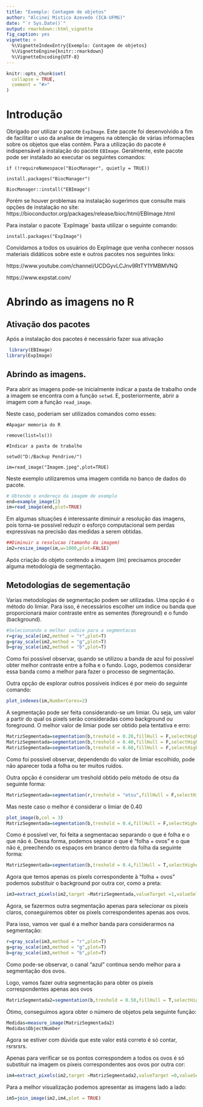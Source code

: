 ```yaml
---
title: "Exemplo: Contagem de objetos"
author: "Alcinei Mistico Azevedo (ICA-UFMG)"
date: "`r Sys.Date()`"
output: rmarkdown::html_vignette
fig_caption: yes
vignette: >
  %\VignetteIndexEntry{Exemplo: Contagem de objetos}
  %\VignetteEngine{knitr::rmarkdown}
  %\VignetteEncoding{UTF-8}
---
```


```r
knitr::opts_chunk$set(
  collapse = TRUE,
  comment = "#>"
)
```

# Introdução

Obrigado por utilizar o pacote `ExpImage`. Este pacote foi desenvolvido a fim de facilitar o uso da analise de imagens na obtenção de várias informações sobre os objetos que elas contém. Para a utilização do pacote é indispensável a instalação do pacote `EBImage`. Geralmente, este pacote pode ser instalado ao executar os seguintes comandos:

`if (!requireNamespace("BiocManager", quietly = TRUE))`

`install.packages("BiocManager")`

`BiocManager::install("EBImage")`

Porém se houver problemas na instalação sugerimos que consulte mais opções de instalação no site: https://bioconductor.org/packages/release/bioc/html/EBImage.html

Para instalar o pacote ´ExpImage´ basta utilizar o seguinte comando:

`install.packages("ExpImage")`

Convidamos a todos os usuários do ExpImage que venha conhecer nossos materiais didáticos sobre este e outros pacotes nos seguintes links: 

https://www.youtube.com/channel/UCDGyvLCJnv9RtTY1YMBMVNQ

https://www.expstat.com/

# Abrindo as imagens no R 

## Ativação dos pacotes
Após a instalação dos pacotes é necessário fazer sua ativação

```r
 library(EBImage)
library(ExpImage)
```

## Abrindo as imagens.
Para abrir as imagens pode-se inicialmente indicar a pasta de trabalho onde a imagem se encontra com a função `setwd`. E, posteriormente, abrir a imagem com a função `read_image`.

Neste caso, poderiam ser utilizados comandos como esses:

`#Apagar memoria do R`

`remove(list=ls())`

`#Indicar a pasta de trabalho`

`setwd("D:/Backup Pendrive/")`

`im=read_image("Imagem.jpeg",plot=TRUE)`

Neste exemplo utilizaremos uma imagem contida no banco de dados do pacote.

```r
# Obtendo o endereço da imagem de exemplo
end=example_image(2)
im=read_image(end,plot=TRUE)
```

Em algumas situações é interessante diminuir a resolução das imagens, pois torna-se possível reduzir o esforço computacional sem perdas expressivas na precisão das medidas a serem obtidas.

```r
##Diminuir a resolucao (tamanho da imagem)
im2=resize_image(im,w=1000,plot=FALSE)

```


Após criação do objeto contendo a imagem (im) precisamos proceder alguma metodologia de segmentação. 

## Metodologias de segementação

Varias metodologias de segmentação podem ser utilizadas. Uma opção é o método do limiar. Para isso, é necessários escolher um índice ou banda que proporcionará maior contraste entre as sementes (foreground) e o fundo (background).

```r
#Selecionando o melhor indice para a segmentacao
r=gray_scale(im2,method = "r",plot=T)
g=gray_scale(im2,method = "g",plot=T)
b=gray_scale(im2,method = "b",plot=T)
```

Como foi possível observar, quando se utilizou a banda de azul foi possível obter melhor contraste entre a folha e o fundo. Logo, podemos considerar essa banda como a melhor para fazer o processo de segmentação.

Outra opção de explorar outros possíveis índices é por meio do seguinte comando:

```r
plot_indexes(im,NumberCores=2)
```


A segmentação pode ser feita considerando-se um limiar. Ou seja, um valor a partir do qual os pixels serão consideradas como background ou foreground. O melhor valor de limiar pode ser obtido pela tentativa e erro:

```r
MatrizSegmentada=segmentation(b,treshold = 0.20,fillHull = F,selectHigher = T,plot=T)
MatrizSegmentada=segmentation(b,treshold = 0.40,fillHull = F,selectHigher = T,plot=T)
MatrizSegmentada=segmentation(b,treshold = 0.60,fillHull = F,selectHigher = T,plot=T)
```

Como foi possível observar, dependendo do valor de limiar escolhido, pode não aparecer toda a folha ou ter muitos ruídos.

Outra opção é considerar um treshold obtido pelo método de otsu da seguinte forma:

```r
MatrizSegmentada=segmentation(r,treshold = "otsu",fillHull = F,selectHigher = T,plot=T)
```

Mas neste caso o melhor é considerar o limiar de 0.40

```r
plot_image(b,col = 3)
MatrizSegmentada=segmentation(b,treshold = 0.4,fillHull = F,selectHigher = F,plot=T)

```

Como é possível ver, foi feita a segmentacao separando o que é folha e o que não é. Dessa forma, podemos separar o que é "folha + ovos" e o que não é, preechendo os espaços em branco dentro da folha da seguinte forma:

```r
MatrizSegmentada=segmentation(b,treshold = 0.4,fillHull = T,selectHigher = F,plot=T)

```

Agora que temos apenas os pixels correspondente à "folha + ovos" podemos substituir o background por outra cor, como a preta:

```r
im3=extract_pixels(im2,target =MatrizSegmentada,valueTarget =1,valueSelect = c(0,0,0),plot=T )
```

Agora, se fazermos outra segmentação apenas para selecionar os pixeis claros, conseguiremos obter os pixels correspondentes apenas aos ovos.

Para isso, vamos ver qual é a melhor banda para considerarmos na segmentação:

```r
r=gray_scale(im3,method = "r",plot=T)
g=gray_scale(im3,method = "g",plot=T)
b=gray_scale(im3,method = "b",plot=T)
```

Como pode-se observar, o canal "azul" continua sendo melhor para a segmentação dos ovos.

Logo, vamos fazer outra segmentação para obter os pixeis correspondentes apenas aos ovos

```r
MatrizSegmentada2=segmentation(b,treshold = 0.50,fillHull = T,selectHigher = T,plot = T)

```

Ótimo, conseguimos agora obter o número de objetos pela seguinte função:

```r
Medidas=measure_image(MatrizSegmentada2)
Medidas$ObjectNumber
```

Agora se estiver com dúvida que este valor está correto é só contar, rsrsrsrs.

Apenas para verificar se os pontos correspondem a todos os ovos é só substituir na imagem os pixeis correspondentes aos ovos por outra cor:

```r
im4=extract_pixels(im2,target =MatrizSegmentada2,valueTarget =0,valueSelect = c(1,0,0),plot=F )
```

Para a melhor visualização podemos apresentar as imagens lado a lado:

```r
im5=join_image(im2,im4,plot = TRUE)
```
